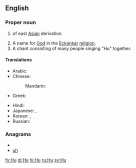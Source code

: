{{also|Appendix:Variations of "hu"}}
==English==

===Proper noun===
{{en-proper noun}}

# {{surname|common|from=Chinese|dot=}} of east [[Asia]]n derivation.
# A name for [[God]] in the [[Eckankar]] [[religion]].
# A chant consisting of many people singing "Hu" together.

====Translations====
{{trans-top|Chinese surname}}
* Arabic: {{t|ar|هو|tr=huu|sc=Arab}}
* Chinese:
*: Mandarin: {{t|zh|胡|tr=Hú|sc=Hani}}
* Greek: {{t|el|Χου|tr=Chou|sc=Grek}}
{{trans-mid}}
* Hindi: {{t|hi|हु|tr=hu|sc=Deva}}
* Japanese: {{t|ja|胡|tr=こ, Ko|sc=Jpan}},  {{t|ja|ホゥー|tr=Hū|sc=Jpan}}
* Korean: {{t|ko|후|tr=Hu|sc=Kore}},  {{t|ko|胡|sc=Kore}}
* Russian: {{t|ru|Ху|tr=Xu|sc=Cyrl}}
{{trans-bottom}}

===Anagrams===
* {{alphagram|hu}}
* [[uh#English|uh]]


[[fy:Hu]]
[[gl:Hu]]
[[hi:Hu]]
[[ru:Hu]]
[[sv:Hu]]